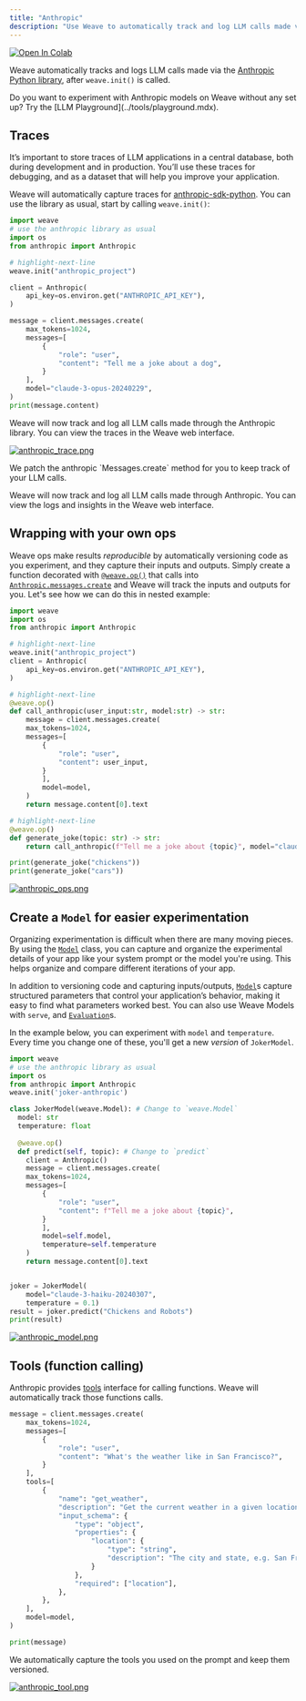 ```yaml
---
title: "Anthropic"
description: "Use Weave to automatically track and log LLM calls made via the Anthropic Python library"
---
```


<a target="_blank" href="https://colab.research.google.com/github/wandb/examples/blob/master/weave/docs/quickstart_anthropic.ipynb">
  <img src="https://colab.research.google.com/assets/colab-badge.svg" alt="Open In Colab"/>
</a>

Weave automatically tracks and logs LLM calls made via the [Anthropic Python library](https://github.com/anthropics/anthropic-sdk-python), after `weave.init()` is called.

<Note>
Do you want to experiment with Anthropic models on Weave without any set up? Try the [LLM Playground](../tools/playground.mdx).
</Note>

## Traces

It’s important to store traces of LLM applications in a central database, both during development and in production. You’ll use these traces for debugging, and as a dataset that will help you improve your application.

Weave will automatically capture traces for [anthropic-sdk-python](https://github.com/anthropics/anthropic-sdk-python). You can use the library as usual, start by calling `weave.init()`:

```python
import weave    
# use the anthropic library as usual
import os
from anthropic import Anthropic

# highlight-next-line
weave.init("anthropic_project")

client = Anthropic(
    api_key=os.environ.get("ANTHROPIC_API_KEY"),
)

message = client.messages.create(
    max_tokens=1024,
    messages=[
        {
            "role": "user",
            "content": "Tell me a joke about a dog",
        }
    ],
    model="claude-3-opus-20240229",
)
print(message.content)
```


Weave will now track and log all LLM calls made through the Anthropic library. You can view the traces in the Weave web interface.

[![anthropic_trace.png](/guides/integrations/imgs/anthropic_trace.png)](https://wandb.ai/capecape/anthropic_project/weave/calls)

<Note>
We patch the anthropic `Messages.create` method for you to keep track of your LLM calls.
</Note>


Weave will now track and log all LLM calls made through Anthropic. You can view the logs and insights in the Weave web interface.

## Wrapping with your own ops

Weave ops make results *reproducible* by automatically versioning code as you experiment, and they capture their inputs and outputs. Simply create a function decorated with [`@weave.op()`](https://wandb.github.io/weave/guides/tracking/ops) that calls into [`Anthropic.messages.create`](https://docs.anthropic.com/en/api/messages-examples) and Weave will track the inputs and outputs for you. Let's see how we can do this in nested example:

```python
import weave
import os
from anthropic import Anthropic

# highlight-next-line
weave.init("anthropic_project")
client = Anthropic(
    api_key=os.environ.get("ANTHROPIC_API_KEY"),
)

# highlight-next-line
@weave.op()
def call_anthropic(user_input:str, model:str) -> str:
    message = client.messages.create(
    max_tokens=1024,
    messages=[
        {
            "role": "user",
            "content": user_input,
        }
        ],
        model=model,
    )
    return message.content[0].text

# highlight-next-line
@weave.op()
def generate_joke(topic: str) -> str:
    return call_anthropic(f"Tell me a joke about {topic}", model="claude-3-haiku-20240307")

print(generate_joke("chickens"))
print(generate_joke("cars"))
```

[![anthropic_ops.png](/guides/integrations/imgs/anthropic_ops.png)](https://wandb.github.io/weave/guides/tracking/ops)

## Create a `Model` for easier experimentation

Organizing experimentation is difficult when there are many moving pieces. By using the [`Model`](/guides/core-types/models) class, you can capture and organize the experimental details of your app like your system prompt or the model you're using. This helps organize and compare different iterations of your app. 

In addition to versioning code and capturing inputs/outputs, [`Model`](/guides/core-types/models)s capture structured parameters that control your application’s behavior, making it easy to find what parameters worked best. You can also use Weave Models with `serve`, and [`Evaluation`](/guides/core-types/evaluations)s.

In the example below, you can experiment with `model` and `temperature`. Every time you change one of these, you'll get a new _version_ of `JokerModel`. 

```python
import weave    
# use the anthropic library as usual
import os
from anthropic import Anthropic
weave.init('joker-anthropic')

class JokerModel(weave.Model): # Change to `weave.Model`
  model: str
  temperature: float
  
  @weave.op()
  def predict(self, topic): # Change to `predict`
    client = Anthropic()
    message = client.messages.create(
    max_tokens=1024,
    messages=[
        {
            "role": "user",
            "content": f"Tell me a joke about {topic}",
        }
        ],
        model=self.model,
        temperature=self.temperature
    )
    return message.content[0].text


joker = JokerModel(
    model="claude-3-haiku-20240307",
    temperature = 0.1)
result = joker.predict("Chickens and Robots")
print(result)
```

[![anthropic_model.png](/guides/integrations/imgs/anthropic_model.png)](https://wandb.ai/capecape/anthropic_project/weave/calls)

## Tools (function calling)

Anthropic provides [tools](https://docs.anthropic.com/en/docs/tool-use) interface for calling functions. Weave will automatically track those functions calls.

```python
message = client.messages.create(
    max_tokens=1024,
    messages=[
        {
            "role": "user",
            "content": "What's the weather like in San Francisco?",
        }
    ],
    tools=[
        {
            "name": "get_weather",
            "description": "Get the current weather in a given location",
            "input_schema": {
                "type": "object",
                "properties": {
                    "location": {
                        "type": "string",
                        "description": "The city and state, e.g. San Francisco, CA",
                    }
                },
                "required": ["location"],
            },
        },
    ],
    model=model,
)

print(message)
```

We automatically capture the tools you used on the prompt and keep them versioned.

[![anthropic_tool.png](/guides/integrations/imgs/anthropic_tool.png)](https://wandb.ai/capecape/anthropic_project/weave/calls)

